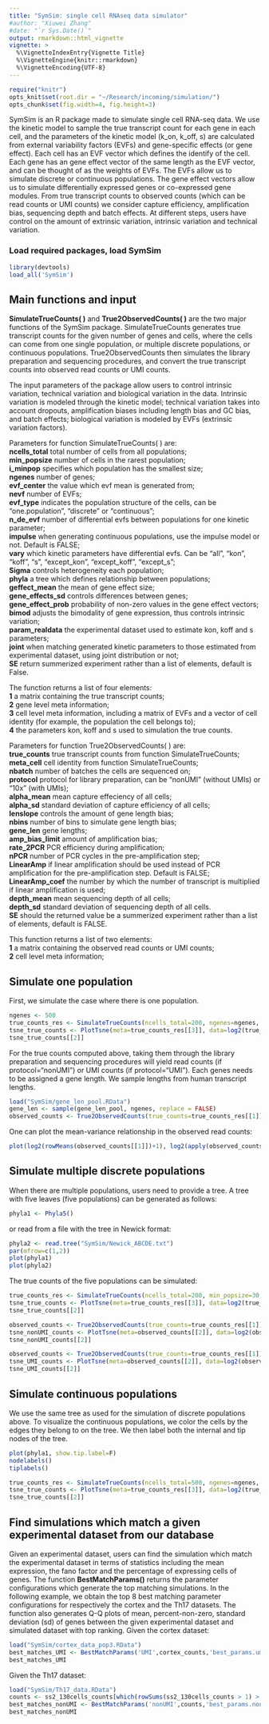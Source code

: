 ```yaml
---
title: "SymSim: single cell RNAseq data simulator"
#author: "Xiuwei Zhang"
#date: "`r Sys.Date()`"
output: rmarkdown::html_vignette
vignette: >
  %\VignetteIndexEntry{Vignette Title}
  %\VignetteEngine{knitr::rmarkdown}
  %\VignetteEncoding{UTF-8}
---
```

```r
require("knitr")
opts_knit$set(root.dir = "~/Research/incoming/simulation/")
opts_chunk$set(fig.width=4, fig.height=3) 
```

SymSim is an R package made to simulate single cell RNA-seq data. We use
the kinetic model to sample the true transcript count for each gene in each
cell, and the parameters of the kinetic model (k_on, k_off, s) are calculated
from external variability factors (EVFs) and gene-specific effects (or gene
effect). Each cell has an EVF vector which defines the identify of the cell.
Each gene has an gene effect vector of the same length as the EVF vector,
and can be thought of as the weights of EVFs. The EVFs allow us to simulate
discrete or continuous populations. The gene effect vectors allow us to
simulate differentially expressed genes or co-expressed gene modules.
From true transcript counts to observed counts (which can be read counts
or UMI counts) we consider capture efficiency, amplification bias, sequencing
depth and batch effects. At different steps, users have control on the amount
of extrinsic variation, intrinsic variation and technical variation.

### Load required packages, load SymSim
```r
library(devtools)
load_all('SymSim')
```

## Main functions and input

**SimulateTrueCounts( )** and **True2ObservedCounts( )** are the two major functions of the SymSim package. SimulateTrueCounts generates true transcript counts for the given number of genes and cells, where the cells can come from one single population, or multiple discrete populations, or continuous populations. True2ObservedCounts then simulates the library preparation and sequencing procedures, and convert the true transcript counts into observed read counts or UMI counts.

The input parameters of the package allow users to control intrinsic variation, technical variation and biological variation in the data. Intrinsic variation is modeled through the kinetic model; technical variation takes into account dropouts, amplification biases including length bias and GC bias, and batch effects; biological variation is modeled by EVFs (extrinsic variation factors). 

Parameters for function SimulateTrueCounts( ) are:  
**ncells_total** total number of cells from all populations;    
**min_popsize** number of cells in the rarest population;  
**i_minpop** specifies which population has the smallest size;   
**ngenes** number of genes;   
**evf_center** the value which evf mean is generated from;   
**nevf** number of EVFs;   
**evf_type** indicates the population structure of the cells, can be "one.population", "discrete" or "continuous";   
**n_de_evf** number of differential evfs between populations for one kinetic parameter;  
**impulse** when generating continuous populations, use the impulse model or not. Default is FALSE;  
**vary** which kinetic parameters have differential evfs. Can be "all", "kon", "koff", "s", "except_kon", "except_koff", "except_s";  
**Sigma** controls heterogeneity each population;   
**phyla** a tree which defines relationship between populations;  
**geffect_mean** the mean of gene effect size;  
**gene_effects_sd** controls differences between genes;  
**gene_effect_prob** probability of non-zero values in the gene effect vectors;   
**bimod** adjusts the bimodality of gene expression, thus controls intrinsic variation;  
**param_realdata** the experimental dataset used to estimate kon, koff and s parameters;   
**joint** when matching generated kinetic parameters to those estimated from experimental dataset, using joint distribution or not;  
**SE** return summerized experiment rather than a list of elements, default is False.  

The function returns a list of four elements:  
**1** a matrix containing the true transcript counts;  
**2** gene level meta information;  
**3** cell level meta information, including a matrix of EVFs and a vector of cell identity (for example, the population the cell belongs to);   
**4** the parameters kon, koff and s used to simulation the true counts.  

Parameters for function True2ObservedCounts( ) are:  
**true_counts** true transcript counts from function SimulateTrueCounts;  
**meta_cell** cell identity from function SimulateTrueCounts;  
**nbatch** number of batches the cells are sequenced on;  
**protocol** protocol for library preparation, can be "nonUMI" (without UMIs) or "10x" (with UMIs);  
**alpha_mean** mean capture effeciency of all cells;  
**alpha_sd** standard deviation of capture efficiency of all cells;  
**lenslope** controls the amount of gene length bias;  
**nbins** number of bins to simulate gene length bias;  
**gene_len** gene lengths;  
**amp_bias_limit**  amount of amplification bias;  
**rate_2PCR** PCR efficiency during amplification;   
**nPCR**  number of PCR cycles in the pre-amplification step;  
**LinearAmp** if linear amplification should be used instead of PCR amplification for the pre-amplification step. Default is FALSE;  
**LinearAmp_coef** the number by which the number of transcript is multiplied if linear amplification is used;   
**depth_mean** mean sequencing depth of all cells;  
**depth_sd** standard deviation of sequencing depth of all cells.  
**SE** should the returned value be a summerized experiment rather than a list of elements, default is FALSE.  

This function returns a list of two elements:  
**1** a matrix containing the observed read counts or UMI counts;  
**2** cell level meta information;  

## Simulate one population
First, we simulate the case where there is one population.
```r
ngenes <- 500
true_counts_res <- SimulateTrueCounts(ncells_total=200, ngenes=ngenes, evf_center=1, nevf=10, evf_type="one.population", Sigma=0.5, gene_effects_sd=1, gene_effect_prob=0.3, bimod=0, randseed=0, param_realdata = "zeisel.imputed", SE=F)
tsne_true_counts <- PlotTsne(meta=true_counts_res[[3]], data=log2(true_counts_res[[1]]+1), evf_type="one.population", n_pc=20, label='pop', saving = F, plotname="one.population")
tsne_true_counts[[2]]
```

For the true counts computed above, taking them through the library preparation and sequencing procedures will yield read counts (if protocol="nonUMI") or UMI counts (if protocol="UMI"). Each genes needs to be assigned a gene length. We sample lengths from human transcript lengths.
```r
load("SymSim/gene_len_pool.RData")
gene_len <- sample(gene_len_pool, ngenes, replace = FALSE)
observed_counts <- True2ObservedCounts(true_counts=true_counts_res[[1]], meta_cell=true_counts_res[[3]], protocol="nonUMI", alpha_mean=0.1, alpha_sd=0.05, lenslope=0.01, nbins=20, gene_len=gene_len, amp_bias_limit=c(-0.3, 0.3), rate_2PCR=0.7, nPCR=16, depth_mean=1e5, depth_sd=3e3)
```

One can plot the mean-variance relationship in the observed read counts:
```r
plot(log2(rowMeans(observed_counts[[1]])+1), log2(apply(observed_counts[[1]],1,cv)), col=adjustcolor("blue", alpha.f = 0.5), pch=19, xlab="log2(mean)", ylab="log2(CV)")
```

## Simulate multiple discrete populations
When there are multiple populations, users need to provide a tree. A tree with five leaves (five populations) can be generated as follows:
```r
phyla1 <- Phyla5()
```  
or read from a file with the tree in Newick format:
```r
phyla2 <- read.tree("SymSim/Newick_ABCDE.txt")
par(mfrow=c(1,2))
plot(phyla1)
plot(phyla2)
```
  

The true counts of the five populations can be simulated:
```r
true_counts_res <- SimulateTrueCounts(ncells_total=200, min_popsize=30, i_minpop=2, ngenes=ngenes, evf_center=1, nevf=10, evf_type="discrete", n_de_evf=9, vary="s", Sigma=0.5, phyla=Phyla5(), gene_effects_sd=1, gene_effect_prob=0.3, bimod=0, randseed=0, param_realdata = "zeisel.imputed", SE=F)
tsne_true_counts <- PlotTsne(meta=true_counts_res[[3]], data=log2(true_counts_res[[1]]+1), evf_type="discrete", n_pc=20, label='pop', saving = F, plotname="discrete populations (true counts)")
tsne_true_counts[[2]]
```

```r
observed_counts <- True2ObservedCounts(true_counts=true_counts_res[[1]], meta_cell=true_counts_res[[3]], protocol="nonUMI", alpha_mean=0.1, alpha_sd=0.05, lenslope=0.01, nbins=20, gene_len=gene_len, amp_bias_limit=c(-0.3, 0.3), rate_2PCR=0.7, nPCR=16, depth_mean=1e5, depth_sd=3e3)
tsne_nonUMI_counts <- PlotTsne(meta=observed_counts[[2]], data=log2(observed_counts[[1]]+1), evf_type="discrete", n_pc=20, label='pop', saving = F, plotname="observed counts nonUMI")
tsne_nonUMI_counts[[2]]

observed_counts <- True2ObservedCounts(true_counts=true_counts_res[[1]], meta_cell=true_counts_res[[3]], protocol="UMI", alpha_mean=0.05, alpha_sd=0.02, lenslope=0.01, nbins=20, gene_len=gene_len, amp_bias_limit=c(-0.3, 0.3), rate_2PCR=0.7, nPCR=16, depth_mean=5e4, depth_sd=3e3)
tsne_UMI_counts <- PlotTsne(meta=observed_counts[[2]], data=log2(observed_counts[[1]]+1), evf_type="discrete", n_pc=20, label='pop', saving = F, plotname="observed counts UMI")
tsne_UMI_counts[[2]]
```


## Simulate continuous populations
We use the same tree as used for the simulation of discrete populations above. To visualize the continuous populations, we color the cells by the edges they belong to on the tree. We then label both the internal and tip nodes of the tree.
```r
plot(phyla1, show.tip.label=F)
nodelabels()
tiplabels()
```

```r
true_counts_res <- SimulateTrueCounts(ncells_total=500, ngenes=ngenes, evf_center=1, nevf=20, evf_type="continuous", n_de_evf=12, vary="s", Sigma=0.4, phyla=Phyla5(), gene_effects_sd=1, gene_effect_prob=0.3, bimod=0, randseed=0, param_realdata = "zeisel.imputed", SE=F)
tsne_true_counts <- PlotTsne(meta=true_counts_res[[3]], data=log2(true_counts_res[[1]]+1), evf_type="continuous", n_pc=20, label='pop', saving = F, plotname="continuous populations (true counts)")
tsne_true_counts[[2]]
```

## Find simulations which match a given experimental dataset from our database  
Given an experimental dataset, users can find the simulation which match the experimental dataset in terms of statistics including the mean expression, the fano factor and the percentage of expressing cells of genes. The function **BestMatchParams()** returns the parameter configurations which generate the top matching simulations. In the following example, we obtain the top 8 best matching parameter configurations for respectively the cortex and the Th17 datasets. The function also generates Q-Q plots of mean, percent-non-zero, standard deviation (sd) of genes between the given experimental dataset and simulated dataset with top ranking. Given the cortex dataset:
```r
load("SymSim/cortex_data_pop3.RData")
best_matches_UMI <- BestMatchParams('UMI',cortex_counts,'best_params.umi.qqplot.pdf', n_optimal=8)
best_matches_UMI
```
Given the Th17 dataset:
```r
load("SymSim/Th17_data.RData")
counts <- ss2_130cells_counts[which(rowSums(ss2_130cells_counts > 1) > 10),]
best_matches_nonUMI <- BestMatchParams('nonUMI',counts,'best_params.nonUMI.qqplot.pdf', n_optimal=8)
best_matches_nonUMI
```